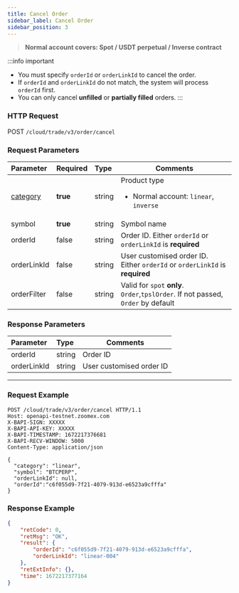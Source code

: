 ```yaml
---
title: Cancel Order
sidebar_label: Cancel Order
sidebar_position: 3
---
```

> **Normal account covers: Spot / USDT perpetual / Inverse contract**

:::info important
- You must specify `orderId` or `orderLinkId` to cancel the order.
- If `orderId` and `orderLinkId` do not match, the system will process `orderId` first.
- You can only cancel **unfilled** or **partially filled** orders.
:::

### HTTP Request
POST `/cloud/trade/v3/order/cancel`

### Request Parameters
| Parameter | Required | Type | Comments|
|:----- |:-------|:-----|------ |
|[category](../enum#category) |**true** |string |Product type <ul><li>Normal account: `linear`, `inverse`</li></ul> |
|symbol |**true** |string |Symbol name|
|orderId |false |string |Order ID. Either `orderId` or `orderLinkId` is **required** |
|orderLinkId |false |string |User customised order ID. Either `orderId` or `orderLinkId` is **required** |
|orderFilter |false |string |Valid for `spot` **only**. `Order`,`tpslOrder`. If not passed, `Order` by default|

### Response Parameters
| Parameter | Type | Comments|
|:----- |:-----|----- |
|orderId |string |Order ID |
|orderLinkId |string |User customised order ID |


---

### Request Example

```shell
POST /cloud/trade/v3/order/cancel HTTP/1.1
Host: openapi-testnet.zoomex.com
X-BAPI-SIGN: XXXXX
X-BAPI-API-KEY: XXXXX
X-BAPI-TIMESTAMP: 1672217376681
X-BAPI-RECV-WINDOW: 5000
Content-Type: application/json

{
  "category": "linear",
  "symbol": "BTCPERP",
  "orderLinkId": null,
  "orderId":"c6f055d9-7f21-4079-913d-e6523a9cfffa"
}
```

### Response Example

```json
{
    "retCode": 0,
    "retMsg": "OK",
    "result": {
        "orderId": "c6f055d9-7f21-4079-913d-e6523a9cfffa",
        "orderLinkId": "linear-004"
    },
    "retExtInfo": {},
    "time": 1672217377164
}
```
